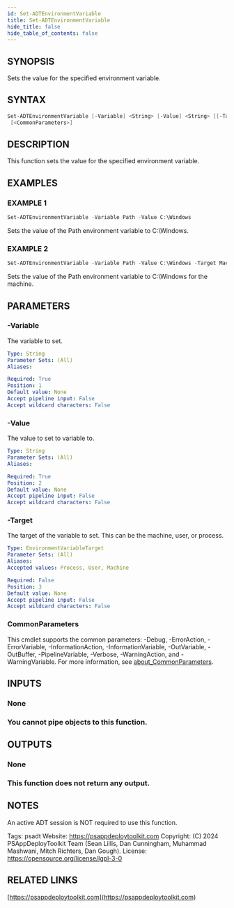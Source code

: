 ```yaml
---
id: Set-ADTEnvironmentVariable
title: Set-ADTEnvironmentVariable
hide_title: false
hide_table_of_contents: false
---
```


## SYNOPSIS

Sets the value for the specified environment variable.

## SYNTAX

```powershell
Set-ADTEnvironmentVariable [-Variable] <String> [-Value] <String> [[-Target] <EnvironmentVariableTarget>]
 [<CommonParameters>]
```

## DESCRIPTION

This function sets the value for the specified environment variable.

## EXAMPLES

### EXAMPLE 1

```powershell
Set-ADTEnvironmentVariable -Variable Path -Value C:\Windows
```

Sets the value of the Path environment variable to C:\Windows.

### EXAMPLE 2

```powershell
Set-ADTEnvironmentVariable -Variable Path -Value C:\Windows -Target Machine
```

Sets the value of the Path environment variable to C:\Windows for the machine.

## PARAMETERS

### -Variable

The variable to set.

```yaml
Type: String
Parameter Sets: (All)
Aliases:

Required: True
Position: 1
Default value: None
Accept pipeline input: False
Accept wildcard characters: False
```

### -Value

The value to set to variable to.

```yaml
Type: String
Parameter Sets: (All)
Aliases:

Required: True
Position: 2
Default value: None
Accept pipeline input: False
Accept wildcard characters: False
```

### -Target

The target of the variable to set.
This can be the machine, user, or process.

```yaml
Type: EnvironmentVariableTarget
Parameter Sets: (All)
Aliases:
Accepted values: Process, User, Machine

Required: False
Position: 3
Default value: None
Accept pipeline input: False
Accept wildcard characters: False
```

### CommonParameters

This cmdlet supports the common parameters: -Debug, -ErrorAction, -ErrorVariable, -InformationAction, -InformationVariable, -OutVariable, -OutBuffer, -PipelineVariable, -Verbose, -WarningAction, and -WarningVariable. For more information, see [about_CommonParameters](http://go.microsoft.com/fwlink/?LinkID=113216).

## INPUTS

### None

### You cannot pipe objects to this function.
## OUTPUTS

### None

### This function does not return any output.
## NOTES
An active ADT session is NOT required to use this function.

Tags: psadt
Website: https://psappdeploytoolkit.com
Copyright: (C) 2024 PSAppDeployToolkit Team (Sean Lillis, Dan Cunningham, Muhammad Mashwani, Mitch Richters, Dan Gough).
License: https://opensource.org/license/lgpl-3-0

## RELATED LINKS

[https://psappdeploytoolkit.com](https://psappdeploytoolkit.com)
